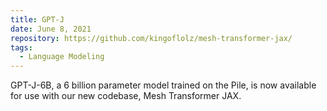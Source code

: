 ```yaml
---
title: GPT-J
date: June 8, 2021
repository: https://github.com/kingoflolz/mesh-transformer-jax/
tags:
  - Language Modeling
---
```


GPT-J-6B, a 6 billion parameter model trained on the Pile, is now available for use with our new codebase, Mesh Transformer JAX.

